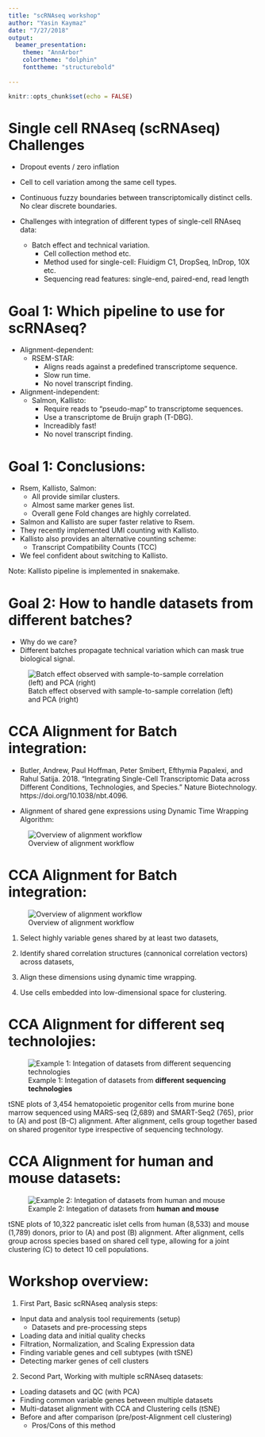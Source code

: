 ```yaml
---
title: "scRNAseq workshop"
author: "Yasin Kaymaz"
date: "7/27/2018"
output: 
  beamer_presentation:
    theme: "AnnArbor"
    colortheme: "dolphin"
    fonttheme: "structurebold"
    
---
```


```r
knitr::opts_chunk$set(echo = FALSE)
```
Single cell RNAseq (scRNAseq) Challenges
========================================================
  - Dropout events / zero inflation

  - Cell to cell variation among the same cell types.

  - Continuous fuzzy boundaries between transcriptomically distinct cells. No clear discrete boundaries.

  - Challenges with integration of different types of single-cell RNAseq data:
    - Batch effect and technical variation.
        - Cell collection method etc.
        - Method used for single-cell: Fluidigm C1, DropSeq, InDrop, 10X etc.
        - Sequencing read features: single-end, paired-end, read length




Goal 1: Which pipeline to use for scRNAseq?
========================================================

  - Alignment-dependent:
    - RSEM-STAR: 
        - Aligns reads against a predefined transcriptome sequence.
        - Slow run time.
        - No novel transcript finding.


  - Alignment-independent:
    - Salmon, Kallisto:
        - Require reads to "pseudo-map" to transcriptome sequences.
        - Use a transcriptome de Bruijn graph (T-DBG).
        - Increadibly fast!
        - No novel transcript finding.

Goal 1: Conclusions:
========================================================

  - Rsem, Kallisto, Salmon:
    - All provide similar clusters.
    - Almost same marker genes list.
    - Overall gene Fold changes are highly correlated.

  - Salmon and Kallisto are super faster relative to Rsem.
  - They recently implemented UMI counting with Kallisto.
  - Kallisto also provides an alternative counting scheme:
    - Transcript Compatibility Counts (TCC)
  - We feel confident about switching to Kallisto.

Note: Kallisto pipeline is implemented in snakemake. 


Goal 2: How to handle datasets from different batches?
========================================================

  - Why do we care?
  - Different batches propagate technical variation which can mask true biological signal.
    
![Batch effect observed with sample-to-sample correlation (left) and PCA (right)](basket/supportFiles/BatchEffect_PCACorr.png)


CCA Alignment for Batch integration:
========================================================

  - Butler, Andrew, Paul Hoffman, Peter Smibert, Efthymia Papalexi, and Rahul Satija. 2018. “Integrating Single-Cell Transcriptomic Data across Different Conditions, Technologies, and Species.” Nature Biotechnology. https://doi.org/10.1038/nbt.4096.
  
  - Alignment of shared gene expressions using Dynamic Time Wrapping Algorithm:
  
![Overview of alignment workflow](basket/supportFiles/CCA_Alignment.png)



CCA Alignment for Batch integration:
========================================================

  
![Overview of alignment workflow](basket/supportFiles/CCA_Alignment.png)

1)  Select highly variable genes shared by at least two datasets,
  
2)  Identify shared correlation structures (cannonical correlation vectors) across datasets,
  
3)  Align these dimensions using dynamic time wrapping.
  
4)  Use cells embedded into low-dimensional space for clustering.



CCA Alignment for different seq technolojies:
========================================================
![Example 1: Integation of datasets from **different sequencing technologies**](basket/supportFiles/CCA_alignment_of_two_batches.png)


tSNE plots of 3,454 hematopoietic progenitor cells from murine bone marrow sequenced using MARS-seq (2,689) and
SMART-Seq2 (765), prior to (A) and post (B-C) alignment. After alignment, cells group together based on shared progenitor type
irrespective of sequencing technology. 


CCA Alignment for human and mouse datasets:
========================================================
![Example 2: Integation of datasets from **human and mouse**](basket/supportFiles/CCA_alignment_for_mouse-human.png)

tSNE plots of 10,322 pancreatic islet cells from human (8,533) and mouse (1,789) donors, prior to (A) and post (B) alignment.
After alignment, cells group across species based on shared cell type, allowing for a joint clustering (C) to detect 10 cell populations.


Workshop overview:
========================================================

1)  First Part, Basic scRNAseq analysis steps:
  - Input data and analysis tool requirements (setup)
    - Datasets and pre-processing steps
  - Loading data and initial quality checks
  - Filtration, Normalization, and Scaling Expression data
  - Finding variable genes and cell subtypes (with tSNE)
  - Detecting marker genes of cell clusters

2)  Second Part, Working with multiple scRNAseq datasets:
  - Loading datasets and QC (with PCA)
  - Finding common variable genes between multiple datasets
  - Multi-dataset alignment with CCA and Clustering cells (tSNE)
  - Before and after comparison (pre/post-Alignment cell clustering)
    - Pros/Cons of this method


